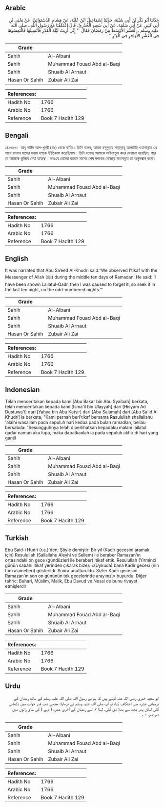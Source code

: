 ## Arabic


<div dir="rtl" lang="ar" style={{fontSize:'larger',backgroundColor:'#f8f9fa',padding:20}}>
حَدَّثَنَا أَبُو بَكْرِ بْنُ أَبِي شَيْبَةَ، حَدَّثَنَا إِسْمَاعِيلُ ابْنُ عُلَيَّةَ، عَنْ هِشَامٍ الدَّسْتَوَائِيِّ، عَنْ يَحْيَى بْنِ أَبِي كَثِيرٍ، عَنْ أَبِي سَلَمَةَ، عَنْ أَبِي سَعِيدٍ الْخُدْرِيِّ، قَالَ اعْتَكَفْنَا مَعَ رَسُولِ اللَّهِ ـ صلى الله عليه وسلم ـ الْعَشْرَ الأَوْسَطَ مِنْ رَمَضَانَ فَقَالَ ‏ "‏ إِنِّي أُرِيتُ لَيْلَةَ الْقَدْرِ فَأُنْسِيتُهَا فَالْتَمِسُوهَا فِي الْعَشْرِ الأَوَاخِرِ فِي الْوَتْرِ ‏"‏ ‏.‏
</div>
<div style={{backgroundColor:'#f8f9fa',padding:20, marginBottom: 10}}><table> <thead> <tr> <th>Grade</th> <th></th> </tr> </thead> <tbody> <tr><td>Sahih</td><td>Al-Albani</td></tr><tr><td>Sahih</td><td>Muhammad Fouad Abd al-Baqi</td></tr><tr><td>Sahih</td><td>Shuaib Al Arnaut</td></tr><tr><td>Hasan Or Sahih</td><td>Zubair Ali Zai</td></tr></tbody></table><table> <thead> <tr> <th>References:</th> <th></th> </tr> </thead> <tbody><tr><td>Hadith No</td><td>1766</td></tr><tr><td>Arabic No</td><td>1766</td></tr><tr><td>Reference</td><td>Book 7 Hadith 129</td></tr></tbody></table></div>

## Bengali


<div dir="ltr" lang="bn" style={{fontSize:'larger',backgroundColor:'#f8f9fa',padding:20}}>
১/১৭৬৬। আবূ সাঈদ আল-খুদরী (রাঃ) থেকে বর্ণিত। তিনি বলেন, আমরা রসূলুল্লাহ সাল্লাল্লাহু আলাইহি ওয়াসাল্লাম এর সাথে রমযান মাসের মধ্যম দশকে ই‘তিকাফ করেছিলাম। তিনি বলেনঃ আমাকে লাইলাতুল কদর দেখানো হয়েছিল; পরে তা আমাকে ভুলিয়ে দেয়া হয়েছে। অতএব তোমরা রমযান মাসের শেষ দশকের বেজোড় রাতসমূহে তা অনুসন্ধান করো।
</div>
<div style={{backgroundColor:'#f8f9fa',padding:20, marginBottom: 10}}><table> <thead> <tr> <th>Grade</th> <th></th> </tr> </thead> <tbody> <tr><td>Sahih</td><td>Al-Albani</td></tr><tr><td>Sahih</td><td>Muhammad Fouad Abd al-Baqi</td></tr><tr><td>Sahih</td><td>Shuaib Al Arnaut</td></tr><tr><td>Hasan Or Sahih</td><td>Zubair Ali Zai</td></tr></tbody></table><table> <thead> <tr> <th>References:</th> <th></th> </tr> </thead> <tbody><tr><td>Hadith No</td><td>1766</td></tr><tr><td>Arabic No</td><td>1766</td></tr><tr><td>Reference</td><td>Book 7 Hadith 129</td></tr></tbody></table></div>

## English


<div dir="ltr" lang="en" style={{fontSize:'larger',backgroundColor:'#f8f9fa',padding:20}}>
It was narrated that Abu Sa’eed Al-Khudri said:“We observed I’tikaf with the Messenger of Allah (ﷺ) during the middle ten days of Ramadan. He said: ‘I have been shown Lailatul-Qadr, then I was caused to forget it, so seek it in the last ten night, on the odd-numbered nights.’”
</div>
<div style={{backgroundColor:'#f8f9fa',padding:20, marginBottom: 10}}><table> <thead> <tr> <th>Grade</th> <th></th> </tr> </thead> <tbody> <tr><td>Sahih</td><td>Al-Albani</td></tr><tr><td>Sahih</td><td>Muhammad Fouad Abd al-Baqi</td></tr><tr><td>Sahih</td><td>Shuaib Al Arnaut</td></tr><tr><td>Hasan Or Sahih</td><td>Zubair Ali Zai</td></tr></tbody></table><table> <thead> <tr> <th>References:</th> <th></th> </tr> </thead> <tbody><tr><td>Hadith No</td><td>1766</td></tr><tr><td>Arabic No</td><td>1766</td></tr><tr><td>Reference</td><td>Book 7 Hadith 129</td></tr></tbody></table></div>

## Indonesian


<div dir="ltr" lang="id" style={{fontSize:'larger',backgroundColor:'#f8f9fa',padding:20}}>
Telah menceritakan kepada kami [Abu Bakar bin Abu Syaibah] berkata, telah menceritakan kepada kami [Isma'il bin Ulayyah] dari [Hisyam Ad Dustuwa'i] dari [Yahya bin Abu Katsir] dari [Abu Salamah] dari [Abu Sa'id Al Khudri] ia berkata, "Kami pernah beri'tikaf bersama Rasulullah shallallahu 'alaihi wasallam pada sepuluh hari kedua pada bulan ramadlan, beliau bersabda: "Sesungguhnya telah diperlihatkan kepadaku malam lailatul qadar namun aku lupa, maka dapatkanlah ia pada sepuluh akhir di hari yang ganjil
</div>
<div style={{backgroundColor:'#f8f9fa',padding:20, marginBottom: 10}}><table> <thead> <tr> <th>Grade</th> <th></th> </tr> </thead> <tbody> <tr><td>Sahih</td><td>Al-Albani</td></tr><tr><td>Sahih</td><td>Muhammad Fouad Abd al-Baqi</td></tr><tr><td>Sahih</td><td>Shuaib Al Arnaut</td></tr><tr><td>Hasan Or Sahih</td><td>Zubair Ali Zai</td></tr></tbody></table><table> <thead> <tr> <th>References:</th> <th></th> </tr> </thead> <tbody><tr><td>Hadith No</td><td>1766</td></tr><tr><td>Arabic No</td><td>1766</td></tr><tr><td>Reference</td><td>Book 7 Hadith 129</td></tr></tbody></table></div>

## Turkish


<div dir="ltr" lang="tr" style={{fontSize:'larger',backgroundColor:'#f8f9fa',padding:20}}>
Ebu Said-i Hudri (r.a.)'den; Şöyle demiştir: Bir yıl (Kadir gecesini aramak için) Resulullah (Sallallahu Aleyhi ve Sellem) ile beraber Ramazan'ın ortasındaki on gece (gündüzleri ile beraber) itikaf ettik. Resulullah (Yirminci günün sabahı itikaf yerinden çıkarak bize): «(Uykuda) bana Kadir gecesi (nin tüm alametleri) gösterildi. Sonra unutturuldu. Sizler Kadir gecesini Ramazan'ın son on gününün tek gecelerinde arayınız.» buyurdu. Diğer tahric: Buhari, Müslim, Malik, Ebu Davud ve Nesai de bunu rivayet etmişlerdir
</div>
<div style={{backgroundColor:'#f8f9fa',padding:20, marginBottom: 10}}><table> <thead> <tr> <th>Grade</th> <th></th> </tr> </thead> <tbody> <tr><td>Sahih</td><td>Al-Albani</td></tr><tr><td>Sahih</td><td>Muhammad Fouad Abd al-Baqi</td></tr><tr><td>Sahih</td><td>Shuaib Al Arnaut</td></tr><tr><td>Hasan Or Sahih</td><td>Zubair Ali Zai</td></tr></tbody></table><table> <thead> <tr> <th>References:</th> <th></th> </tr> </thead> <tbody><tr><td>Hadith No</td><td>1766</td></tr><tr><td>Arabic No</td><td>1766</td></tr><tr><td>Reference</td><td>Book 7 Hadith 129</td></tr></tbody></table></div>

## Urdu


<div dir="rtl" lang="ur" style={{fontSize:'larger',backgroundColor:'#f8f9fa',padding:20}}>
ابو سعید خدری رضی اللہ عنہ کہتے ہیں کہ ہم نے رسول اللہ صلی اللہ علیہ وسلم کے ساتھ رمضان کے درمیانی عشرہ میں اعتکاف کیا، تو آپ صلی اللہ علیہ وسلم نے فرمایا: مجھے شب قدر خواب میں دکھائی گئی لیکن پھر مجھ سے بھلا دی گئی، لہٰذا تم اسے رمضان کے آخری عشرہ ( دہے ) کی طاق راتوں میں ڈھونڈھو ۱؎۔
</div>
<div style={{backgroundColor:'#f8f9fa',padding:20, marginBottom: 10}}><table> <thead> <tr> <th>Grade</th> <th></th> </tr> </thead> <tbody> <tr><td>Sahih</td><td>Al-Albani</td></tr><tr><td>Sahih</td><td>Muhammad Fouad Abd al-Baqi</td></tr><tr><td>Sahih</td><td>Shuaib Al Arnaut</td></tr><tr><td>Hasan Or Sahih</td><td>Zubair Ali Zai</td></tr></tbody></table><table> <thead> <tr> <th>References:</th> <th></th> </tr> </thead> <tbody><tr><td>Hadith No</td><td>1766</td></tr><tr><td>Arabic No</td><td>1766</td></tr><tr><td>Reference</td><td>Book 7 Hadith 129</td></tr></tbody></table></div>